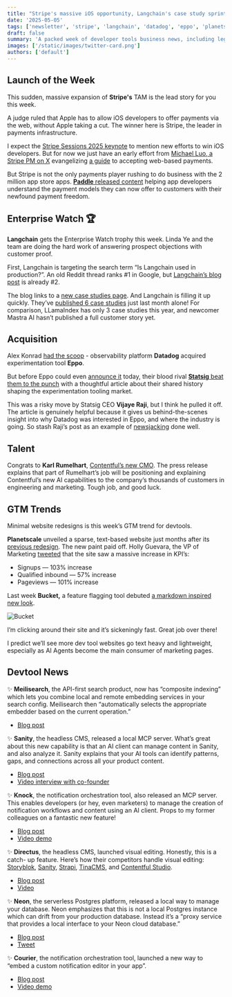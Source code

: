 ```yaml
---
title: "Stripe's massive iOS opportunity, Langchain's case study sprint, Datadog acquires Eppo, the simple homepage trend, and more"
date: '2025-05-05'
tags: ['newsletter', 'stripe', 'langchain', 'datadog', 'eppo', 'planetscale', 'bucket']
draft: false
summary: 'A packed week of developer tools business news, including legal judgements, acquisitions, and product launches.'
images: ['/static/images/twitter-card.png']
authors: ['default']
---
```


## Launch of the Week

This sudden, massive expansion of **Stripe's** TAM is the lead story for you this week.

A judge ruled that Apple has to allow iOS developers to offer payments via the web, without Apple taking a cut. The winner here is Stripe, the leader in payments infrastructure.

I expect the [Stripe Sessions 2025 keynote](https://www.youtube.com/live/AWXAd2GhHrg) to mention new efforts to win iOS developers. But for now we just have an early effort from [Michael Luo, a Stripe PM on X](https://x.com/AzianMike/status/1917830346332332329) evangelizing [a guide](https://docs.stripe.com/mobile/digital-goods) to accepting web-based payments.

But Stripe is not the only payments player rushing to do business with the 2 million app store apps. [**Paddle** released content](https://www.paddle.com/blog/apple-vs-epic-app-store-changes) helping app developers understand the payment models they can now offer to customers with their newfound payment freedom.

## Enterprise Watch 🏆

**Langchain** gets the Enterprise Watch trophy this week. Linda Ye and the team are doing the hard work of answering prospect objections with customer proof.

First, Langchain is targeting the search term “Is Langchain used in production?”. An old Reddit thread ranks \#1 in Google, but [Langchain’s blog post](https://blog.langchain.dev/is-langgraph-used-in-production/) is already \#2.

The blog links to a [new case studies page](https://www.langchain.com/built-with-langgraph). And Langchain is filling it up quickly. They’ve [published 6 case studies](https://blog.langchain.dev/tag/case-studies/) just last month alone\! For comparison, LLamaIndex has only 3 case studies this year, and newcomer Mastra AI hasn’t published a full customer story yet.

## Acquisition

Alex Konrad [had the scoop](https://www.upstartsmedia.com/p/datadog-buys-startup-220-million) \- observability platform **Datadog** acquired experimentation tool **Eppo**.

But before Eppo could even [announce it](https://www.geteppo.com/blog/eppo-is-now-part-of-datadog) today, their blood rival [**Statsig** beat them to the punch](https://www.statsig.com/blog/datadog-acquires-eppo%20) with a thoughtful article about their shared history shaping the experimentation tooling market.

This was a risky move by Statsig CEO **Vijaye Raji**, but I think he pulled it off. The article is genuinely helpful because it gives us behind-the-scenes insight into why Datadog was interested in Eppo, and where the industry is going. So stash Raji’s post as an example of [newsjacking](https://www.newsjacking.com/what-is-newsjacking-newsjacking) done well.

## Talent

Congrats to **Karl Rumelhart**, [Contentful’s new CMO](https://finance.yahoo.com/news/contentful-appoints-karl-rumelhart-chief-130000698.html%20). The press release explains that part of Rumelhart’s job will be positioning and explaining Contentful’s new AI capabilities to the company’s thousands of customers in engineering and marketing. Tough job, and good luck.

## GTM Trends

Minimal website redesigns is this week’s GTM trend for devtools.

**Planetscale** unveiled a sparse, text-based website just months after its [previous redesign](https://www.edgarlr.com/posts/building-planetscale-homepage%20%20). The new paint paid off. Holly Guevara, the VP of Marketing [tweeted](https://x.com/hollylawly/status/1897332070571250144?t=mApnPDw8PTH6kW9ejkUW6g&s=19%20) that the site saw a massive increase in KPI’s:

- Signups — 103% increase
- Qualified inbound — 57% increase
- Pageviews — 101% increase

Last week **Bucket,** a feature flagging tool debuted [a markdown inspired new look](https://bucket.co/blog/markdown-website).

![Bucket](/static/images/bucket.png)

I’m clicking around their site and it’s sickeningly fast. Great job over there\!

I predict we’ll see more dev tool websites go text heavy and lightweight, especially as AI Agents become the main consumer of marketing pages.

## Devtool News

✨ **Meilisearch**, the API-first search product, now has “composite indexing” which lets you combine local and remote embedding services in your search config. Meilisearch then “automatically selects the appropriate embedder based on the current operation.”

- [Blog post](https://www.meilisearch.com/blog/meilisearch-1-14)

✨ **Sanity**, the headless CMS, released a local MCP server. What’s great about this new capability is that an AI client can manage content in Sanity, and also analyze it. Sanity explains that your AI tools can identify patterns, gaps, and connections across all your product content.

- [Blog post](https://www.sanity.io/blog/introducing-sanity-model-context-protocol-server)
- [Video interview with co-founder](https://www.youtube.com/watch?v=W32jJ5WOMXE)

✨ **Knock**, the notification orchestration tool, also released an MCP server. This enables developers (or hey, even marketers) to manage the creation of notification workflows and content using an AI client. Props to my former colleagues on a fantastic new feature\!

- [Blog post](https://knock.app/blog/announcing-agent-toolkit-and-mcp-server)
- [Video demo](https://youtu.be/SugU8YwdyQU?si=9oXG25gPl-GSw8uT)

✨ **Directus**, the headless CMS, launched visual editing. Honestly, this is a catch- up feature. Here’s how their competitors handle visual editing: [Storyblok](https://www.storyblok.com/docs/concepts/visual-editor), [Sanity](https://www.sanity.io/docs/introduction-to-visual-editing), [Strapi](https://strapi.io/blog/announcing-visual-editing-for-strapi-powered-by-vercel), [TinaCMS](https://tina.io/docs/contextual-editing/overview), and [Contentful Studio](https://www.contentful.com/products/studio/).

- [Blog post](https://directus.io/blog/introducing-visual-editing)
- [Video](https://www.youtube.com/watch?v=Mz_svF90RFc)

✨ **Neon**, the serverless Postgres platform, released a local way to manage your database. Neon emphasizes that this is not a local Postgres instance which can drift from your production database. Instead it’s a “proxy service that provides a local interface to your Neon cloud database.”

- [Blog post](https://neon.tech/blog/make-yourself-at-home-with-neon-local)
- [Tweet](https://x.com/neondatabase/status/1917594896061354388?t=dHj5Q4XLnaEBMHQ18mEVag&s=19%20)

✨ **Courier**, the notification orchestration tool, launched a new way to “embed a custom notification editor in your app”.

- [Blog post](https://www.courier.com/blog/courier-create-embed-a-custom-notification-and-email-editor-in-your-app%20%20)
- [Video demo](https://www.youtube.com/watch?v=SRuXIyhqkNg&t=118s)
